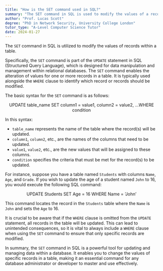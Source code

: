 ```yaml
---
title: "How is the SET command used in SQL?"
summary: "The SET command in SQL is used to modify the values of a record in a table."
author: "Prof. Lucas Scott"
degree: "PhD in Network Security, University College London"
tutor_type: "A-Level Computer Science Tutor"
date: 2024-01-27
---
```


The `SET` command in SQL is utilized to modify the values of records within a table.

Specifically, the `SET` command is part of the `UPDATE` statement in SQL (Structured Query Language), which is designed for data manipulation and management within relational databases. The `SET` command enables the alteration of values for one or more records in a table. It is typically used alongside the `WHERE` clause to identify which record or records should be modified.

The basic syntax for the `SET` command is as follows:

$$
\text{UPDATE table\_name SET column1 = value1, column2 = value2, \ldots WHERE condition}
$$

In this syntax:
- `table_name` represents the name of the table where the record(s) will be updated.
- `column1`, `column2`, etc., are the names of the columns that need to be updated.
- `value1`, `value2`, etc., are the new values that will be assigned to these columns.
- `condition` specifies the criteria that must be met for the record(s) to be updated.

For instance, suppose you have a table named `Students` with columns `Name`, `Age`, and `Grade`. If you wish to update the age of a student named `John` to $16$, you would execute the following SQL command:

$$
\text{UPDATE Students SET Age = 16 WHERE Name = 'John'}
$$

This command locates the record in the `Students` table where the `Name` is `John` and sets the `Age` to $16$.

It is crucial to be aware that if the `WHERE` clause is omitted from the `UPDATE` statement, all records in the table will be updated. This can lead to unintended consequences, so it is vital to always include a `WHERE` clause when using the `SET` command to ensure that only specific records are modified.

In summary, the `SET` command in SQL is a powerful tool for updating and managing data within a database. It enables you to change the values of specific records in a table, making it an essential command for any database administrator or developer to master and use effectively.
    